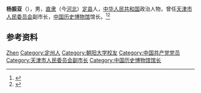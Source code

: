 {{Otheruses|other=名为杨振亚的其他人物|杨振亚}}

'''杨振亚'''（{{bd|1910年||1985年|}}），男，[[直隶|直隶]]（今[[河北|河北]]）[[定县|定县]]人，[[中华人民共和国|中华人民共和国]]政治人物，曾任[[天津市人民委员会|天津市人民委员会]]副市长，[[中国历史博物馆|中国历史博物馆]]馆长。<ref>{{cite book|title=中囯人名大辞典·当代人物卷|author=廖盖隆等编|year=1990|publisher=上海辞书出版社|location=上海|page=}}</ref><ref>{{Cite book|title=中华人民共和国职官志|author=何虎生, 李耀东, 向常福主编|publisher=中国社会出版社|year=2003|isbn=9787800883934|location=北京|pages=}}</ref>

== 参考资料 ==
{{reflist}}

{{中国人物小作品}}

{{Authority control}}
{{DEFAULTSORT:Yang杨}}
[[Category:杨姓|Zhen]]
[[Category:定州人|Category:定州人]]
[[Category:朝阳大学校友|Category:朝阳大学校友]]
[[Category:中国共产党党员|Category:中国共产党党员]]
[[Category:天津市人民委员会副市长|Category:天津市人民委员会副市长]]
[[Category:中国历史博物馆馆长|Category:中国历史博物馆馆长]]